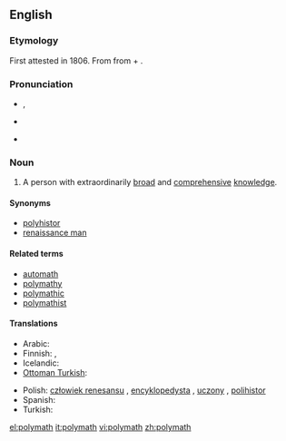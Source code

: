 {{was wotd|2008|March|1}}
{{wikipedia}}
==English==

===Etymology===
First attested in 1806.  From {{etyl|grc}} {{term|πολυμαθής||having learned much|tr=polumathēs|lang=grc|sc=polytonic}} from {{term|πολύς||much|tr=polus|lang=grc|sc=polytonic}} + {{term|μανθάνω||I learn|tr=manthanō|lang=grc|sc=polytonic}}.

===Pronunciation===
* {{a|RP}} {{IPA|/ˈpɒl.ɪ.mæθ/}}, {{SAMPA|/"pQl.I.m{T/}}
* {{a|US}} {{IPA|/ˈpɑː.li.mæθ /|/ˈpɑː.lɪ.mæθ/}}
* {{audio|en-us-polymath.ogg|Audio (US)}}

===Noun===
{{en-noun}}

# A person with extraordinarily [[broad]] and [[comprehensive]] [[knowledge]].

====Synonyms====
* [[polyhistor]]
* [[renaissance man]]

====Related terms====
* [[automath]]
* [[polymathy]]
* [[polymathic]]
* [[polymathist]]

====Translations====
{{trans-top|Person with extraordinarily broad and comprehensive knowledge}}
* Arabic: {{t-|ar||tr=allame}}
* Finnish: {{t-|fi|monitietäjä}}, {{t-|fi|polyhistori}}
* Icelandic: {{t|is|fjölfræðingur}}
* [[Ottoman Turkish]]: {{tø|ota||tr=allame}}
{{trans-mid}}
* Polish: [[człowiek renesansu]] {{m}},  [[encyklopedysta]] {{m}}, [[uczony]] {{m}}, [[polihistor]] {{m}}
* Spanish: {{t+|es|polímata|m|f}}
* Turkish: {{t+|tr|allame}}
{{trans-bottom}}

[[el:polymath]]
[[it:polymath]]
[[vi:polymath]]
[[zh:polymath]]